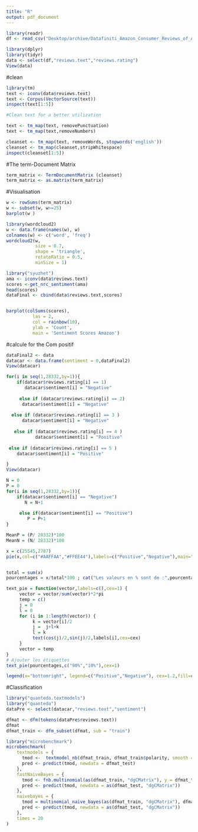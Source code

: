 ```yaml
---
title: "R"
output: pdf_document
---
```


```r
library(readr)
df <- read_csv("Desktop/archive/Datafiniti_Amazon_Consumer_Reviews_of_Amazon_Products_May19.csv")
```

```r
library(dplyr)
library(tidyr)
data <- select(df,"reviews.text","reviews.rating")
View(data)
```


#clean
```r
library(tm)
text <- iconv(data$reviews.text)
text <- Corpus(VectorSource(text)) 
inspect(text[1:5])
```

```r
#Clean text for a better utilization

text <- tm_map(text, removePunctuation)
text <- tm_map(text,removeNumbers)

cleanset <- tm_map(text, removeWords, stopwords('english'))
cleanset <- tm_map(cleanset,stripWhitespace)
inspect(cleanset[1:5])
```

#The term-Document Matrix 
```r
term_matrix <- TermDocumentMatrix (cleanset)
term_matrix <- as.matrix(term_matrix)

```


#Visualisation
```r
w <- rowSums(term_matrix)
w <- subset(w, w>=25)
barplot(w ) 
```

```r
library(wordcloud2)
w <- data.frame(names(w), w)
colnames(w) <- c('word', 'freq')
wordcloud2(w,
           size = 0.7,
           shape = 'triangle',
           rotateRatio = 0.5,
           minSize = 1)
```

```r
library("syuzhet")
ama <- iconv(data$reviews.text)
scores <-get_nrc_sentiment(ama)
head(scores)
dataFinal <- cbind(data$reviews.text,scores)
```

```r

```


```r
barplot(colSums(scores),
          las = 2,
          col = rainbow(10),
          ylab = 'Count',
          main = 'Sentiment Scores Amazon')
```

  
#calcule for the Com positif
```r
dataFinal2 <- data
datacar <- data.frame(sentiment = 0,dataFinal2)
View(datacar)

for(i in seq(1,28332,by=1)){
    if(datacar$reviews.rating[i] == 1)
       datacar$sentiment[i] = "Negative"
       
     else if (datacar$reviews.rating[i] == 2)
      datacar$sentiment[i] = "Negative"
     
  else if (datacar$reviews.rating[i] == 3 )
      datacar$sentiment[i] = "Negative"
  
   else if (datacar$reviews.rating[i] == 4 )
           datacar$sentiment[i] = "Positive"
   
 else if (datacar$reviews.rating[i] == 5 )
    datacar$sentiment[i] = "Positive"

}
View(datacar)

```

```r
N = 0
P = 0
for(i in seq(1,28332,by=1)){
    if(datacar$sentiment[i] == "Negative")
       N = N+1
       
     else if(datacar$sentiment[i] == "Positive")
        P = P+1
}

MeanP = (P/ 28332)*100
MeanN = (N/ 28332)*100

x = c(25545,2787)
pie(x,col=c("#AAFFAA","#FFEE44"),labels=c("Positive","Negative"),main="Repartition of positive and negative",cex=1) + text_pie(pourcentages,c("90%","10%"),cex=1) +legend(x="bottomright", legend=c("Positive","Negative"), cex=1.2,fill=c("green","yellow"))


total = sum(x)
pourcentages = x/total*100 ; cat("Les valeurs en % sont de :",pourcentages,"\n")

text_pie = function(vector,labels=c(),cex=1) {
     vector = vector/sum(vector)*2*pi
     temp = c()
     j = 0
     l = 0
     for (i in 1:length(vector)) {
          k = vector[i]/2        
          j =  j+l+k
          l = k
          text(cos(j)/2,sin(j)/2,labels[i],cex=cex)
     }
     vector = temp
}
# Ajouter les étiquettes
text_pie(pourcentages,c("90%","10%"),cex=1)

legend(x="bottomright", legend=c("Positive","Negative"), cex=1.2,fill=c("green","orang))

```
#Classification
```r
library("quanteda.textmodels")
library("quanteda")
dataPre <- select(datacar,"reviews.text","sentiment")

dfmat <- dfm(tokens(dataPre$reviews.text))
dfmat
dfmat_train <- dfm_subset(dfmat, sub = "train")

library("microbenchmark")
microbenchmark(
    textmodels = {
      tmod <-  textmodel_nb(dfmat_train, dfmat_train$polarity, smooth = 1, distribution = "multinomial")
      pred <- predict(tmod, newdata = dfmat_test)
    },
    fastNaiveBayes = { 
      tmod <- fnb.multinomial(as(dfmat_train, "dgCMatrix"), y = dfmat_train$polarity, laplace = 1, sparse = TRUE)
      pred <- predict(tmod, newdata = as(dfmat_test, "dgCMatrix"))
    },
    naivebayes = {
      tmod = multinomial_naive_bayes(as(dfmat_train, "dgCMatrix"), dfmat_train$polarity, laplace = 1)
      pred <- predict(tmod, newdata = as(dfmat_test, "dgCMatrix"))
    },
    times = 20
)
```


